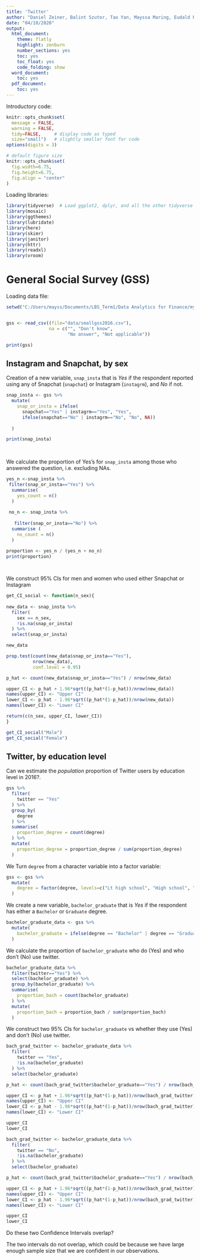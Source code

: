 ```yaml
---
title: 'Twitter'
author: "Daniel Zeiner, Balint Szutor, Tao Yan, Mayssa Maring, Eudald Puig"
date: "04/10/2020"
output:
  html_document:
    theme: flatly
    highlight: zenburn
    number_sections: yes
    toc: yes
    toc_float: yes
    code_folding: show
  word_document:
    toc: yes
  pdf_document:
    toc: yes
---
```


Introductory code:

```r
knitr::opts_chunk$set(
  message = FALSE, 
  warning = FALSE, 
  tidy=FALSE,     # display code as typed
  size="small")   # slightly smaller font for code
options(digits = 3)

# default figure size
knitr::opts_chunk$set(
  fig.width=6.75, 
  fig.height=6.75,
  fig.align = "center"
)
```


Loading libraries:

```r
library(tidyverse)  # Load ggplot2, dplyr, and all the other tidyverse packages
library(mosaic)
library(ggthemes)
library(lubridate)
library(here)
library(skimr)
library(janitor)
library(httr)
library(readxl)
library(vroom)
```




# General Social Survey (GSS)

Loading data file:


```r

setwd("C:/Users/mayss/Documents/LBS_Term1/Data Analytics for Finance/my_website/content/projects/project4")


gss <- read_csv((file="data/smallgss2016.csv"), 
                na = c("", "Don't know",
                       "No answer", "Not applicable"))

print(gss)
```

## Instagram and Snapchat, by sex

Creation of a  new variable, `snap_insta` that is *Yes* if the respondent reported using any of Snapchat (`snapchat`) or Instagram (`instagrm`), and *No* if not. 


```r

snap_insta <- gss %>% 
  mutate(
    snap_or_insta = ifelse( 
      snapchat=="Yes" | instagrm=="Yes", "Yes",
      ifelse(snapchat=="No" | instagrm=="No", "No", NA))
    
  )

print(snap_insta)
      
 

```



We calculate the proportion of Yes’s for `snap_insta` among those who answered the question, i.e. excluding NAs.


```r

yes_n <-snap_insta %>% 
 filter(snap_or_insta=="Yes") %>%  
  summarise(
    yes_count = n()
  ) 
  
 no_n <- snap_insta %>%
   
   filter(snap_or_insta=="No") %>% 
  summarise (
    no_count = n()
  )
  
proportion <- yes_n / (yes_n + no_n)
print(proportion)




```



We construct 95% CIs for men and women who used either Snapchat or Instagram

```r
get_CI_social <- function(n_sex){
  
new_data <- snap_insta %>% 
  filter(
    sex == n_sex,
    !is.na(snap_or_insta)
  ) %>% 
  select(snap_or_insta)

new_data

prop.test(count(new_data$snap_or_insta=="Yes"), 
          nrow(new_data),
          conf.level = 0.95)

p_hat <- count(new_data$snap_or_insta=="Yes") / nrow(new_data)

upper_CI <- p_hat + 1.96*sqrt((p_hat*(1-p_hat))/nrow(new_data))
names(upper_CI) <- "Upper CI"
lower_CI <- p_hat - 1.96*sqrt((p_hat*(1-p_hat))/nrow(new_data))
names(lower_CI) <- "Lower CI"

return(c(n_sex, upper_CI, lower_CI))
}

get_CI_social("Male")
get_CI_social("Female")

```



## Twitter, by education level

Can we estimate the *population* proportion of Twitter users by education level in 2016?. 

```r
gss %>% 
  filter(
    twitter == "Yes"
  ) %>% 
  group_by(
    degree
  ) %>% 
  summarise(
    proportion_degree = count(degree)
  ) %>% 
  mutate(
    proportion_degree = proportion_degree / sum(proportion_degree)
  )
```

We Turn `degree` from a character variable into a factor variable:

```r
gss <- gss %>% 
  mutate(
    degree = factor(degree, levels=c("Lt high school", "High school", "Junior college", "Bachelor", "Graduate", "NA"))
  )
```


We create a  new variable, `bachelor_graduate` that is *Yes* if the respondent has either a `Bachelor` or `Graduate` degree.

```r
bachelor_graduate_data <- gss %>% 
  mutate(
    bachelor_graduate = ifelse(degree == "Bachelor" | degree == "Graduate" & !is.na(degree), "Yes", "No")
  )
```


We calculate the proportion of `bachelor_graduate` who do (Yes) and who don't (No) use twitter. 

```r
bachelor_graduate_data %>% 
  filter(twitter=="Yes") %>% 
  select(bachelor_graduate) %>% 
  group_by(bachelor_graduate) %>% 
  summarise(
    proportion_bach = count(bachelor_graduate)
  ) %>% 
  mutate(
    proportion_bach = proportion_bach / sum(proportion_bach)
  )
```

We construct two 95% CIs for `bachelor_graduate` vs whether they use (Yes) and don't (No) use twitter. 

```r
bach_grad_twitter <- bachelor_graduate_data %>% 
  filter(
    twitter == "Yes",
    !is.na(bachelor_graduate)
  ) %>% 
  select(bachelor_graduate)

p_hat <- count(bach_grad_twitter$bachelor_graduate=="Yes") / nrow(bach_grad_twitter)

upper_CI <- p_hat + 1.96*sqrt((p_hat*(1-p_hat))/nrow(bach_grad_twitter))
names(upper_CI) <- "Upper CI"
lower_CI <- p_hat - 1.96*sqrt((p_hat*(1-p_hat))/nrow(bach_grad_twitter))
names(lower_CI) <- "Lower CI"

upper_CI
lower_CI

bach_grad_twitter <- bachelor_graduate_data %>% 
  filter(
    twitter == "No",
    !is.na(bachelor_graduate)
  ) %>% 
  select(bachelor_graduate)

p_hat <- count(bach_grad_twitter$bachelor_graduate=="Yes") / nrow(bach_grad_twitter)

upper_CI <- p_hat + 1.96*sqrt((p_hat*(1-p_hat))/nrow(bach_grad_twitter))
names(upper_CI) <- "Upper CI"
lower_CI <- p_hat - 1.96*sqrt((p_hat*(1-p_hat))/nrow(bach_grad_twitter))
names(lower_CI) <- "Lower CI"

upper_CI
lower_CI
```


Do these two Confidence Intervals overlap?

The two intervals do not overlap, which could be because we have large enough sample size that we are confident in our observations.

